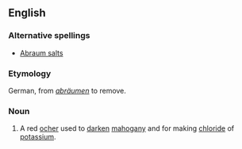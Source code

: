 ==English==

===Alternative spellings===
*[[Abraum salts]]

===Etymology===
German, from ''[[abräumen]]'' to remove.

===Noun===
{{en-noun|-}}
# A red [[ocher]] used to [[darken]] [[mahogany]] and for making [[chloride]] of [[potassium]].